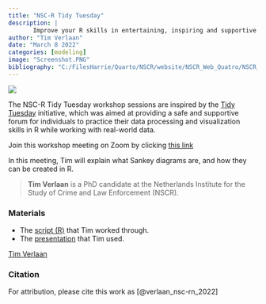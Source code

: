 ```yaml
---
title: "NSC-R Tidy Tuesday"
description: |
       Improve your R skills in entertaining, inspiring and supportive sessions moderated by your own colleagues..
author: "Tim Verlaan"
date: "March 8 2022"
categories: [modeling]
image: "Screenshot.PNG"
bibliography: "C:/FilesHarrie/Quarto/NSCR/website/NSCR_Web_Quatro/NSCR_Blog_Quarto/references/references.bib"
---
```


![](Screenshot.PNG)

The NSC-R Tidy Tuesday workshop sessions are inspired by the [Tidy Tuesday](https://www.tidytuesday.com/) initiative, which was aimed at providing a safe and supportive forum for individuals to practice their data processing and visualization skills in R while working with real-world data.

Join this workshop meeting on Zoom by clicking [this link](https://us02web.zoom.us/j/84460236110?pwd=cUovNFdtbnRheE44ZVV0b2s1bkVnUT09)

In this meeting, Tim will explain what Sankey diagrams are, and how they can be created in R.

> **Tim Verlaan** is a PhD candidate at the Netherlands Institute for the Study of Crime and Law Enforcement (NSCR).

### Materials

-   The [script (R)](script.R) that Tim worked through.
-   The [presentation](presentation.pptx) that Tim used.

[Tim Verlaan](https://nscr.nl/en/medewerker/tim-verlaan)

### Citation

For attribution, please cite this work as [@verlaan_nsc-rn_2022]

